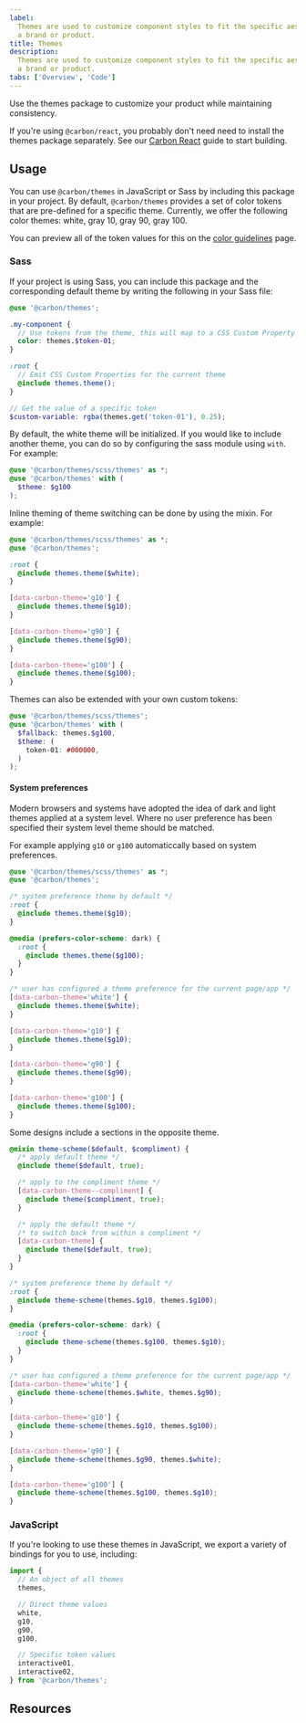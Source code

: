 ```yaml
---
label:
  Themes are used to customize component styles to fit the specific aesthetic of
  a brand or product.
title: Themes
description:
  Themes are used to customize component styles to fit the specific aesthetic of
  a brand or product.
tabs: ['Overview', 'Code']
---
```


<PageDescription>

Use the themes package to customize your product while maintaining consistency.

</PageDescription>

<InlineNotification>

If you're using `@carbon/react`, you probably don't need need to install the
themes package separately. See our [Carbon React](/developing/frameworks/react/)
guide to start building.

</InlineNotification>

## Usage

You can use `@carbon/themes` in JavaScript or Sass by including this package in
your project. By default, `@carbon/themes` provides a set of color tokens that
are pre-defined for a specific theme. Currently, we offer the following color
themes: white, gray 10, gray 90, gray 100.

You can preview all of the token values for this on the
[color guidelines](/guidelines/color/usage) page.

### Sass

If your project is using Sass, you can include this package and the
corresponding default theme by writing the following in your Sass file:

```scss
@use '@carbon/themes';

.my-component {
  // Use tokens from the theme, this will map to a CSS Custom Property
  color: themes.$token-01;
}

:root {
  // Emit CSS Custom Properties for the current theme
  @include themes.theme();
}

// Get the value of a specific token
$custom-variable: rgba(themes.get('token-01'), 0.25);
```

By default, the white theme will be initialized. If you would like to include
another theme, you can do so by configuring the sass module using `with`. For
example:

```scss
@use '@carbon/themes/scss/themes' as *;
@use '@carbon/themes' with (
  $theme: $g100
);
```

Inline theming of theme switching can be done by using the mixin. For example:

```scss
@use '@carbon/themes/scss/themes' as *;
@use '@carbon/themes';

:root {
  @include themes.theme($white);
}

[data-carbon-theme='g10'] {
  @include themes.theme($g10);
}

[data-carbon-theme='g90'] {
  @include themes.theme($g90);
}

[data-carbon-theme='g100'] {
  @include themes.theme($g100);
}
```

Themes can also be extended with your own custom tokens:

```scss
@use '@carbon/themes/scss/themes';
@use '@carbon/themes' with (
  $fallback: themes.$g100,
  $theme: (
    token-01: #000000,
  )
);
```

#### System preferences

Modern browsers and systems have adopted the idea of dark and light themes
applied at a system level. Where no user preference has been specified their
system level theme should be matched.

For example applying `g10` or `g100` automaticcally based on system preferences.

```scss
@use '@carbon/themes/scss/themes' as *;
@use '@carbon/themes';

/* system preference theme by default */
:root {
  @include themes.theme($g10);
}

@media (prefers-color-scheme: dark) {
  :root {
    @include themes.theme($g100);
  }
}

/* user has configured a theme preference for the current page/app */
[data-carbon-theme='white'] {
  @include themes.theme($white);
}

[data-carbon-theme='g10'] {
  @include themes.theme($g10);
}

[data-carbon-theme='g90'] {
  @include themes.theme($g90);
}

[data-carbon-theme='g100'] {
  @include themes.theme($g100);
}
```

Some designs include a sections in the opposite theme.

```scss
@mixin theme-scheme($default, $compliment) {
  /* apply default theme */
  @include theme($default, true);

  /* apply to the compliment theme */
  [data-carbon-theme--compliment] {
    @include theme($compliment, true);
  }

  /* apply the default theme */
  /* to switch back from within a compliment */
  [data-carbon-theme] {
    @include theme($default, true);
  }
}

/* system preference theme by default */
:root {
  @include theme-scheme(themes.$g10, themes.$g100);
}

@media (prefers-color-scheme: dark) {
  :root {
    @include theme-scheme(themes.$g100, themes.$g10);
  }
}

/* user has configured a theme preference for the current page/app */
[data-carbon-theme='white'] {
  @include theme-scheme(themes.$white, themes.$g90);
}

[data-carbon-theme='g10'] {
  @include theme-scheme(themes.$g10, themes.$g100);
}

[data-carbon-theme='g90'] {
  @include theme-scheme(themes.$g90, themes.$white);
}

[data-carbon-theme='g100'] {
  @include theme-scheme(themes.$g100, themes.$g10);
}
```

### JavaScript

If you're looking to use these themes in JavaScript, we export a variety of
bindings for you to use, including:

```js
import {
  // An object of all themes
  themes,

  // Direct theme values
  white,
  g10,
  g90,
  g100,

  // Specific token values
  interactive01,
  interactive02,
} from '@carbon/themes';
```

## Resources

<Row className="resource-card-group">
  <Column colMd={4} colLg={4} noGutterSm>
    <ResourceCard
      subTitle="Carbon theme package"
      href="https://github.com/carbon-design-system/carbon/tree/main/packages/themes"
    >

<MdxIcon name="bee" />

  </ResourceCard>
  </Column>
  <Column colMd={4} colLg={4} noGutterSm>
    <ResourceCard
      subTitle="Themes package demo"
      href="https://carbon-elements.netlify.app/themes/examples/preview/"
    >

<MdxIcon name="bee" />

  </ResourceCard>
  </Column>
</Row>
